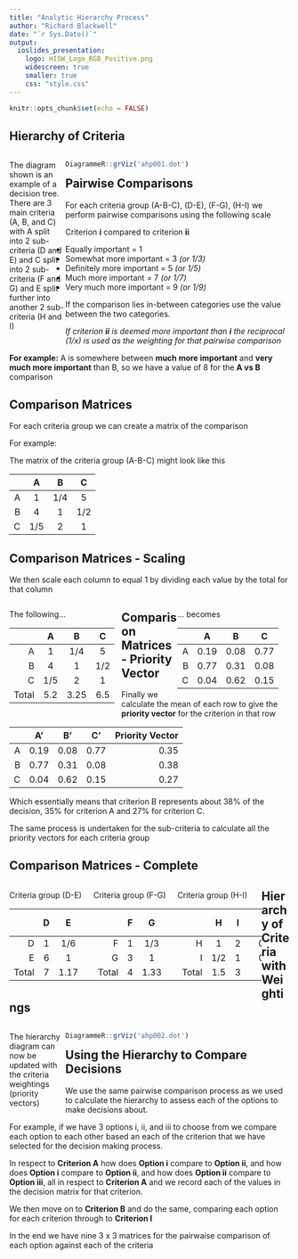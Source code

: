 ```yaml
---
title: "Analytic Hierarchy Process"
author: "Richard Blackwell"
date: "`r Sys.Date()`"
output: 
  ioslides_presentation:            
    logo: HISW_Logo_RGB_Positive.png
    widescreen: true
    smaller: true
    css: "style.css"
---
```


```r
knitr::opts_chunk$set(echo = FALSE)
```

## Hierarchy of Criteria

<div style="float: left; width: 20%;">
The diagram shown is an example of a decision tree. There are 3 main criteria (A, B, and C) with A split into 2 sub-criteria (D and E) and C split into 2 sub-criteria (F and G) and E split further into another 2 sub-criteria (H and I)
</div>
<div style="float: right; width: 80%;">
```r
DiagrammeR::grViz('ahp001.dot')
```
</div>

## Pairwise Comparisons

For each criteria group (A-B-C), (D-E), (F-G), (H-I) we perform pairwise 
comparisons using the following scale

Criterion **i** compared to criterion **ii**

 - Equally important = 1 
 - Somewhat more important = 3 *(or 1/3)*
 - Definitely more important = 5 *(or 1/5)*
 - Much more important = 7 *(or 1/7)*
 - Very much more important = 9 *(or 1/9)*

If the comparison lies in-between categories use the value between the two categories.

*If criterion **ii** is deemed more important than **i** the reciprocal (1/x) is used as the weighting for that pairwise comparison*

**For example:**
A is somewhere between **much more important** and **very much more important** than B, so we have a value of 8 for the **A vs B** comparison

## Comparison Matrices

For each criteria group we can create a matrix of the comparison

For example:

The matrix of the criteria group (A-B-C) might look like this

| |A|B|C|
|-:|:-:|:-:|:-:|
|A|1|1/4|5|
|B|4|1|1/2|
|C|1/5|2|1|

## Comparison Matrices - Scaling

We then scale each column to equal 1 by dividing each value by the total for that column 

<div style="float: left; width: 40%;">
The following...

| |A|B|C|
|-:|:-:|:-:|:-:|
|A|1|1/4|5|
|B|4|1|1/2|
|C|1/5|2|1|
|Total|5.2|3.25|6.5|
</div>
<div style="float: right; width: 40%;">
... becomes

| |A|B|C|
|-:|:-:|:-:|:-:|
|A|0.19|0.08|0.77|
|B|0.77|0.31|0.08|
|C|0.04|0.62|0.15|
</div>

## Comparison Matrices - Priority Vector

Finally we calculate the mean of each row to give the **priority vector** for the criterion in that row

| |A'|B'|C'|Priority Vector|
|-:|:-:|:-:|:-:|-:|
|A|0.19|0.08|0.77|0.35|
|B|0.77|0.31|0.08|0.38|
|C|0.04|0.62|0.15|0.27|

<p>

Which essentially means that criterion B represents about 38% of the decision, 35% for criterion A and 27% for criterion C.

The same process is undertaken for the sub-criteria to calculate all the priority vectors for each criteria group

## Comparison Matrices - Complete

<div style="float: left; width: 30%;">
Criteria group (D-E)

| |D|E| |D'|E'|Priority Vector|
|-:|:-:|:-:|-|:-:|:-:|-:|
|D|1|1/6||0.14|0.14|0.14|
|E|6|1||0.86|0.86|0.86|
|Total|7|1.17|||||
</div>
<div style="float: left; width: 30%;">
Criteria group (F-G)

| |F|G| |F'|G'|Priority Vector|
|-:|:-:|:-:|-|:-:|:-:|-:|
|F|1|1/3||0.25|0.25|0.25|
|G|3|1||0.75|0.75|0.75|
|Total|4|1.33|||||
</div>
<div style="float: left; width: 30%;">
Criteria group (H-I)

| |H|I| |H'|I'|Priority Vector|
|-:|:-:|:-:|-|:-:|:-:|-:|
|H|1|2||0.67|0.67|0.67|
|I|1/2|1||0.33|0.33|0.33|
|Total|1.5|3|||||
</div>

## Hierarchy of Criteria with Weightings

<div style="float: left; width: 20%;">
The hierarchy diagram can now be updated with the criteria weightings (priority vectors)
</div>
<div style="float: right; width: 80%;">
```r
DiagrammeR::grViz('ahp002.dot')
```
</div>

## Using the Hierarchy to Compare Decisions

We use the same pairwise comparison process as we used to calculate the hierarchy to assess each of the options to make decisions about.

For example, if we have 3 options i, ii, and iii to choose from we compare each option to each other based an each of the criterion that we have selected for the decision making process.

In respect to **Criterion A** how does **Option i** compare to **Option ii**, and how does **Option i** compare to **Option ii**, and how does **Option ii** compare to **Option iii**, all in respect to **Criterion A** and we record each of the values in the decision matrix for that criterion.

We then move on to **Criterion B** and do the same, comparing each option for each criterion through to **Criterion I**

In the end we have nine 3 x 3 matrices for the pairwaise comparison of each option against each of the criteria

##